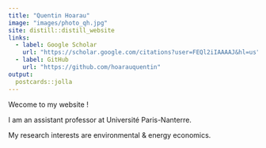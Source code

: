 ```yaml
---
title: "Quentin Hoarau"
image: "images/photo_qh.jpg"
site: distill::distill_website
links:
  - label: Google Scholar
    url: "https://scholar.google.com/citations?user=FEQl2iIAAAAJ&hl=us"
  - label: GitHub
    url: "https://github.com/hoarauquentin"
output:
  postcards::jolla
---
```



Wecome to my website !



I am an assistant professor at Université Paris-Nanterre. 

My research interests are environmental & energy economics. 